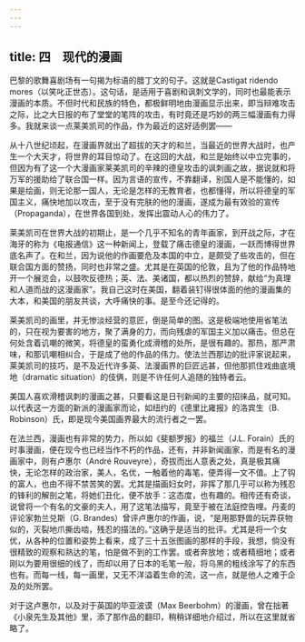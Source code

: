 ```yaml
---
---
---
```

title: 四　现代的漫画
---



巴黎的歌舞喜剧场有一句揭为标语的腊丁文的句子。这就是Castigat ridendo mores（以笑叱正世态）。这句话，是适用于喜剧和讽刺文学的，同时也最能表示漫画的本质。不但时代和民族的特色，都极鲜明地由漫画显示出来，即当辩难攻击之际，比之大日报的布了堂堂的笔阵的攻击，有时竟还是巧妙的两三幅漫画有力得多。我就来谈一点莱美凯司的作品，作为最近的这好适例罢——

从十八世纪顷起，在漫画界就出了超拔的天才的和兰，当最近的世界大战时，也产生一个大天才，将世界的耳目惊动了。在这回的大战，和兰是始终以中立完事的，但因为有了这一个大漫画家莱美凯司的辛辣的德皇攻击的讽刺画之故，据说就和将万军的援助给了联合国一样。因为言语的宣传，不靠翻译，别国人是不能懂的，如果是绘画，则无论那一国人，无论是怎样的无教育者，也都懂得，所以将德皇的军国主义，痛快地加以攻击，至于没有完肤的他的漫画，遂成为最有效验的宣传（Propaganda），在世界各国到处，发挥出震动人心的伟力了。

莱美凯司在世界大战的初期止，是一个几乎不知名的青年画家，到开战之际，才在海牙的称为《电报通信》这一种新闻上，登载了痛击德皇的漫画，一跃而博得世界底名声了。在和兰，因为说他的作画要危及本国的中立，是颇受了些攻击的，但在联合国方面的赞扬，同时也非常之盛。尤其是在英国的伦敦，且为了他的作品特地开一个展览会，以鼓吹反德热；英、法、美诸国，都以热烈的赞辞，献给“为真理和人道而战的这漫画家”。我自己这时在美国，翻着装钉得很体面的他的漫画集的大本，和美国的朋友共谈，大呼痛快的事。是至今还记得的。

莱美凯司的画里，并无惨淡经营的意匠，倒是简单的图。这是极端地使用省笔法的，只在视为要害的地方，聚了满身的力，而向残虐的军国主义加以痛击。但总在何处含着讥嘲的微笑，将德皇的蛮勇化成滑稽的处所，是很有趣的。那热，那严肃味，和那讥嘲相纠合，于是成了他的作品的伟力。使法兰西那边的批评家说起来，莱美凯司的技巧，是不及近代许多英、法漫画界的巨匠远甚，但他那抓住戏曲底境地（dramatic situation）的伎俩，则是不许任何人追随的独特者云。

美国人喜欢滑稽讽刺的漫画之甚，只要看这是日刊新闻的主要的招徕品，就可知。以代表这一方面的新派的漫画家而论，如纽约的《德里比雍报》的洛宾生（B. Robinson）氏，即是现今美国画界最大的流行者之一罢。

在法兰西，漫画也有非常的势力，所以如《斐额罗报》的福兰（J.L. Forain）氏的时事漫画，便在现今也已经当作不朽的作品，还有，并非新闻画家，而是有名的漫画家中，则有卢惠尔（André Rouveyre），奇拔而出人意表之处，真是极其痛快，无论怎样的政治家，美人，名优，一触着他的毒笔，便弄得一文不值。上了钩的富人，也由不得不禁苦笑的罢。尤其是描画妇女时，非挥了那几乎可以称为残忍的锋利的解剖之笔，将她们丑化，便不放手：这态度，也有趣的。相传还有奇谈，说曾将一个有名的文豪的夫人，用了这笔法描写，竟至于被在法庭控告哩。丹麦的评论家勃兰兑斯（G. Brandes）曾评卢惠尔的作画，说，“是用那野兽的玩弄获物似的，灭裂地爪撕齿啮，残忍的描法的。”这确乎是适当的批评。尤其是将一个女优，从各种的位置和姿势上看来，成了三十五张图画的那样的手段，我想，倘没有很精致的观察和熟达的笔，怕是做不到的工作罢。或者奔放地；或者精细地；或者刚以为要用很细的线了，而却以用了日本的毛笔一般，将乌黑的粗线涂写了的东西也有。而每一线，每一画里，又无不洋溢着生命的流，这一点，就是他人之难于企及的处所罢。

对于这卢惠尔，以及对于英国的毕亚波谟（Max Beerbohm）的漫画，曾在拙著《小泉先生及其他》里，添了那作品的翻印，稍稍详细地介绍过，所以在这里就省略了。